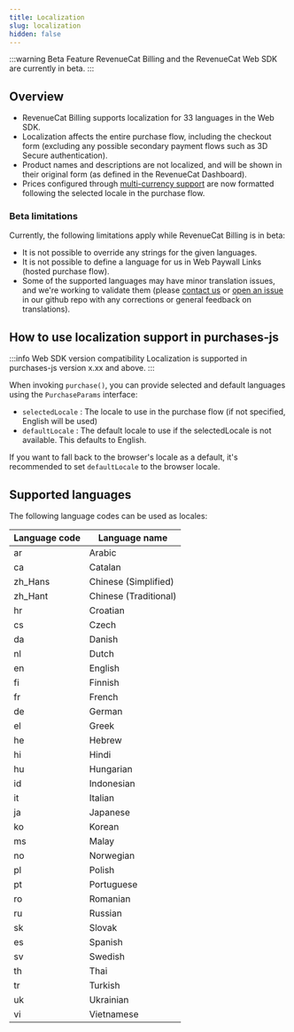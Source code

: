 ```yaml
---
title: Localization
slug: localization
hidden: false
---
```


:::warning Beta Feature
RevenueCat Billing and the RevenueCat Web SDK are currently in beta.
:::

## Overview

- RevenueCat Billing supports localization for 33 languages in the Web SDK.
- Localization affects the entire purchase flow, including the checkout form (excluding any possible secondary payment flows such as 3D Secure authentication).
- Product names and descriptions are not localized, and will be shown in their original form (as defined in the RevenueCat Dashboard).
- Prices configured through [multi-currency support](/web/revenuecat-billing/multi-currency-support/) are now formatted following the selected locale in the purchase flow.

### Beta limitations
Currently, the following limitations apply while RevenueCat Billing is in beta:
- It is not possible to override any strings for the given languages.
- It is not possible to define a language for us in Web Paywall Links (hosted purchase flow).
- Some of the supported languages may have minor translation issues, and we're working to validate them (please [contact us]("mailto:support@revenuecat.com") or [open an issue](https://github.com/RevenueCat/purchases-js/issues) in our github repo with any corrections or general feedback on translations).


## How to use localization support in purchases-js

:::info Web SDK version compatibility
Localization is supported in purchases-js version x.xx and above.
:::

When invoking `purchase()`, you can provide selected and default languages using the `PurchaseParams` interface:

- `selectedLocale` : The locale to use in the purchase flow (if not specified, English will be used)
- `defaultLocale` : The default locale to use if the selectedLocale is not available. This defaults to English.

If you want to fall back to the browser's locale as a default, it's recommended to set `defaultLocale` to the browser locale.

## Supported languages

The following language codes can be used as locales:

| Language code | Language name |
| ------------- | ------------- |
| ar | Arabic |
| ca | Catalan |
| zh_Hans | Chinese (Simplified) |
| zh_Hant | Chinese (Traditional) |
| hr | Croatian |
| cs | Czech |
| da | Danish |
| nl | Dutch |
| en | English |
| fi | Finnish |
| fr | French |
| de | German |
| el | Greek |
| he | Hebrew |
| hi | Hindi |
| hu | Hungarian |
| id | Indonesian |
| it | Italian |
| ja | Japanese |
| ko | Korean |
| ms | Malay |
| no | Norwegian |
| pl | Polish |
| pt | Portuguese |
| ro | Romanian |
| ru | Russian |
| sk | Slovak |
| es | Spanish |
| sv | Swedish |
| th | Thai |
| tr | Turkish |
| uk | Ukrainian |
| vi | Vietnamese |
